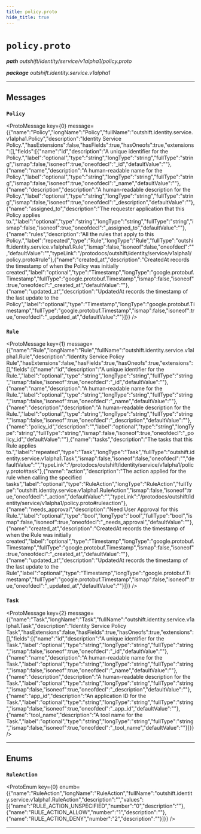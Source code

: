 ```yaml
---
title: policy.proto
hide_title: true
---
```



# `policy.proto`
_**path** outshift/identity/service/v1alpha1/policy.proto_

_**package** outshift.identity.service.v1alpha1_



---

## Messages


### `Policy`
<ProtoMessage key={0} message={{"name":"Policy","longName":"Policy","fullName":"outshift.identity.service.v1alpha1.Policy","description":"Identity Service Policy.","hasExtensions":false,"hasFields":true,"hasOneofs":true,"extensions":[],"fields":[{"name":"id","description":"A unique identifier for the Policy.","label":"optional","type":"string","longType":"string","fullType":"string","ismap":false,"isoneof":true,"oneofdecl":"_id","defaultValue":""},{"name":"name","description":"A human-readable name for the Policy.","label":"optional","type":"string","longType":"string","fullType":"string","ismap":false,"isoneof":true,"oneofdecl":"_name","defaultValue":""},{"name":"description","description":"A human-readable description for the Policy.","label":"optional","type":"string","longType":"string","fullType":"string","ismap":false,"isoneof":true,"oneofdecl":"_description","defaultValue":""},{"name":"assigned_to","description":"The requester application that this Policy applies to.","label":"optional","type":"string","longType":"string","fullType":"string","ismap":false,"isoneof":true,"oneofdecl":"_assigned_to","defaultValue":""},{"name":"rules","description":"All the rules that apply to this Policy.","label":"repeated","type":"Rule","longType":"Rule","fullType":"outshift.identity.service.v1alpha1.Rule","ismap":false,"isoneof":false,"oneofdecl":"","defaultValue":"","typeLink":"/protodocs/outshift/identity/service/v1alpha1/policy.proto#rule"},{"name":"created_at","description":"CreatedAt records the timestamp of when the Policy was initially created","label":"optional","type":"Timestamp","longType":"google.protobuf.Timestamp","fullType":"google.protobuf.Timestamp","ismap":false,"isoneof":true,"oneofdecl":"_created_at","defaultValue":""},{"name":"updated_at","description":"UpdatedAt records the timestamp of the last update to the Policy","label":"optional","type":"Timestamp","longType":"google.protobuf.Timestamp","fullType":"google.protobuf.Timestamp","ismap":false,"isoneof":true,"oneofdecl":"_updated_at","defaultValue":""}]}} />


### `Rule`
<ProtoMessage key={1} message={{"name":"Rule","longName":"Rule","fullName":"outshift.identity.service.v1alpha1.Rule","description":"Identity Service Policy Rule","hasExtensions":false,"hasFields":true,"hasOneofs":true,"extensions":[],"fields":[{"name":"id","description":"A unique identifier for the Rule.","label":"optional","type":"string","longType":"string","fullType":"string","ismap":false,"isoneof":true,"oneofdecl":"_id","defaultValue":""},{"name":"name","description":"A human-readable name for the Rule.","label":"optional","type":"string","longType":"string","fullType":"string","ismap":false,"isoneof":true,"oneofdecl":"_name","defaultValue":""},{"name":"description","description":"A human-readable description for the Rule.","label":"optional","type":"string","longType":"string","fullType":"string","ismap":false,"isoneof":true,"oneofdecl":"_description","defaultValue":""},{"name":"policy_id","description":"","label":"optional","type":"string","longType":"string","fullType":"string","ismap":false,"isoneof":true,"oneofdecl":"_policy_id","defaultValue":""},{"name":"tasks","description":"The tasks that this Rule applies to.","label":"repeated","type":"Task","longType":"Task","fullType":"outshift.identity.service.v1alpha1.Task","ismap":false,"isoneof":false,"oneofdecl":"","defaultValue":"","typeLink":"/protodocs/outshift/identity/service/v1alpha1/policy.proto#task"},{"name":"action","description":"The action applied for the rule when calling the specified tasks","label":"optional","type":"RuleAction","longType":"RuleAction","fullType":"outshift.identity.service.v1alpha1.RuleAction","ismap":false,"isoneof":true,"oneofdecl":"_action","defaultValue":"","typeLink":"/protodocs/outshift/identity/service/v1alpha1/policy.proto#ruleaction"},{"name":"needs_approval","description":"Need User Approval for this Rule.","label":"optional","type":"bool","longType":"bool","fullType":"bool","ismap":false,"isoneof":true,"oneofdecl":"_needs_approval","defaultValue":""},{"name":"created_at","description":"CreatedAt records the timestamp of when the Rule was initially created","label":"optional","type":"Timestamp","longType":"google.protobuf.Timestamp","fullType":"google.protobuf.Timestamp","ismap":false,"isoneof":true,"oneofdecl":"_created_at","defaultValue":""},{"name":"updated_at","description":"UpdatedAt records the timestamp of the last update to the Rule","label":"optional","type":"Timestamp","longType":"google.protobuf.Timestamp","fullType":"google.protobuf.Timestamp","ismap":false,"isoneof":true,"oneofdecl":"_updated_at","defaultValue":""}]}} />


### `Task`
<ProtoMessage key={2} message={{"name":"Task","longName":"Task","fullName":"outshift.identity.service.v1alpha1.Task","description":"Identity Service Policy Task","hasExtensions":false,"hasFields":true,"hasOneofs":true,"extensions":[],"fields":[{"name":"id","description":"A unique identifier for the Task.","label":"optional","type":"string","longType":"string","fullType":"string","ismap":false,"isoneof":true,"oneofdecl":"_id","defaultValue":""},{"name":"name","description":"A human-readable name for the Task.","label":"optional","type":"string","longType":"string","fullType":"string","ismap":false,"isoneof":true,"oneofdecl":"_name","defaultValue":""},{"name":"description","description":"A human-readable description for the Task.","label":"optional","type":"string","longType":"string","fullType":"string","ismap":false,"isoneof":true,"oneofdecl":"_description","defaultValue":""},{"name":"app_id","description":"An application ID for the Task.","label":"optional","type":"string","longType":"string","fullType":"string","ismap":false,"isoneof":true,"oneofdecl":"_app_id","defaultValue":""},{"name":"tool_name","description":"A tool name for the Task.","label":"optional","type":"string","longType":"string","fullType":"string","ismap":false,"isoneof":true,"oneofdecl":"_tool_name","defaultValue":""}]}} />

---
## Enums


### `RuleAction`
<ProtoEnum key={0} enumb={{"name":"RuleAction","longName":"RuleAction","fullName":"outshift.identity.service.v1alpha1.RuleAction","description":"","values":[{"name":"RULE_ACTION_UNSPECIFIED","number":"0","description":""},{"name":"RULE_ACTION_ALLOW","number":"1","description":""},{"name":"RULE_ACTION_DENY","number":"2","description":""}]}} />

---


  